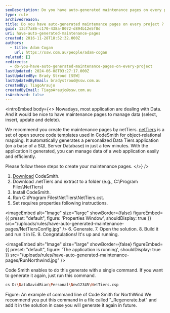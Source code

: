 ```yaml
---
seoDescription: Do you have auto-generated maintenance pages on every project? Yes, with netTiers.
type: rule
archivedreason:
title: Do you have auto-generated maintenance pages on every project ?
guid: 13cf7a86-c170-438a-8072-d894b12e5f8d
uri: have-auto-generated-maintenance-pages
created: 2016-11-28T18:52:32.000Z
authors:
  - title: Adam Cogan
    url: https://ssw.com.au/people/adam-cogan
related: []
redirects:
  - do-you-have-auto-generated-maintenance-pages-on-every-project
lastUpdated: 2024-06-08T03:27:17.000Z
lastUpdatedBy: Brady Stroud [SSW]
lastUpdatedByEmail: bradystroud@ssw.com.au
createdBy: TiagoAraujo
createdByEmail: TiagoAraujo@ssw.com.au
isArchived: false
---
```


<introEmbed
  body={<>
Nowadays, most application are dealing with Data. And it would be nice to have maintenance pages to manage data (select, insert, update and delete).

We recommend you create the maintenance pages by netTiers. [netTiers](https://github.com/netTiers/netTiers/wiki/Getting-Started) is a set of open source code templates used in CodeSmith for object-relational mapping. It automatically generates a personalized Data Tiers application (on a base of a SQL Server Database) in just a few minutes. With the application it generated, you can manage data of a web application easily and efficiently.

Please follow these steps to create your maintenance pages.
  </>}
/>
1. [Download](http://www.codesmithtools.com/) CodeSmith.
2. Download .netTiers and extract to a folder (e.g., C:\Program Files\NetTiers)
3. Install CodeSmith.
4. Run C:\Program Files\NetTiers\NetTiers.cst.
5. Set requires properties following instructions.


<imageEmbed
  alt="Image"
  size="large"
  showBorder={false}
  figureEmbed={{
    preset: "default",
    figure: 'Properties Window',
    shouldDisplay: true
  }}
  src="/uploads/rules/have-auto-generated-maintenance-pages/NetTiersConfig.jpg"
/>
6. Generate. 7. Open the solution. 8. Build it and run it in IE. 9. Congratulations! It's up and running.


<imageEmbed
  alt="Image"
  size="large"
  showBorder={false}
  figureEmbed={{
    preset: "default",
    figure: 'The application is running',
    shouldDisplay: true
  }}
  src="/uploads/rules/have-auto-generated-maintenance-pages/RunNorthwind.jpg"
/>

Code Smith enables to do this generate with a single command. If you want to generate it again, just run this command.

```bash
cs D:\DataDavidBian\Personal\New12345\NetTiers.csp
```

Figure: An example of command line of Code Smith for NorthWind
We recommend you put this command in a file called "\_Regenerate.bat" and add it in the solution in case you will generate it again in future.
